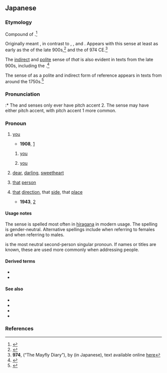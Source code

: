 ==Japanese==
{{ja-spellings|貴方|彼方|貴女|貴男}}

===Etymology===
Compound of {{compound|lang=ja|sort=あなた|あ|tr1=a|pos1=[[distal]] pronoun marker, indicating something far away from both speaker and listener; also found in {{m|ja|あれ||tr=are|that|pos=far away}}, {{m|ja|あそこ||tr=asoko|there|pos=far away}}, etc.|な|tr2=na|pos2=possessive, ancient compounding alternative for particle {{ja-r|の}}|た|tr3=ta|t3=direction, side, place|pos3=only found in ancient terms}}.<ref name="KDJ">{{R:Kokugo Dai Jiten}}</ref>

Originally meant {{m|en|[[that]] [[direction]], that [[side]] ([[far]] [[away]])}}, in contrast to {{ja-r|そなた||[[that]] [[direction]], that [[side]], that [[place]] (closer to the listener)}}, {{ja-r|こなた||[[this]] direction, this  [[side]], this [[place]] (close to both listener and speaker)}}, and {{ja-r|どなた||[[which]] or [[what]] direction, side, or place}}.  Appears with this sense at least as early as the ''{{w|Kokin Wakashū}}'' of the late 900s,<ref name="KDJ">{{R:Kokugo Dai Jiten}}</ref> and the ''{{w|Kagerō Nikki}}'' of 974 CE.<ref>'''974''', ''{{w|Kagerō Nikki}}'' (“The Mayfly Diary”), by {{w|Michitsuna no Haha|Michitsuna's mother}} (in Japanese), text available online [http://jti.lib.virginia.edu/japanese/kagero/MicKage.html here]</ref>

The [[indirect]] and [[polite]] sense of ''that'' {{m|en|person}} is also evident in texts from the late 900s, including the ''{{w|Ochikubo Monogatari}}''.<ref name="KDJ">{{R:Kokugo Dai Jiten}}</ref>

The sense of {{m|en|you}} as a polite and indirect form of reference appears in texts from around the 1750s.<ref name="KDJ">{{R:Kokugo Dai Jiten}}</ref>

===Pronunciation===
{{ja-pron|yomi=irreg|あなた|acc=2|acc_ref=DJR,NHK|acc2=1|acc2_ref=DJR,NHK}}
:* The {{m|en|you}} and {{m|en|[[that]] [[person]]}} senses only ever have pitch accent 2.  The {{m|en|[[that]] [[direction]] or [[side]]}} sense may have either pitch accent, with pitch accent 1 more common.

===Pronoun===
{{ja-pos|pronoun|あなた}}

# {{ja-def|貴方|貴女|貴男}} [[you]] {{gloss|second-person pronoun}}
#* '''1908''', {{w2|ja|夏目漱石}}{{w2|ja|pref=『|夢十夜|suf=』}} [https://www.aozora.gr.jp/cards/000148/files/799_14972.html]
#*: {{ja-usex|「[[日]]が[[出る]]でしょう。[[それから]]日が[[沈む]]でしょう。それから[[また]]出るでしょう、[[そうして]]また沈むでしょう。――[[赤い]]日が[[東]]から[[西]]へ、東から西へと[[落ちる|落ち]]て行く[[うち]]に、――'''あなた'''、[[待つ|待っ]]ていられますか」|「^ひ が でる でしょう。それ から ひ が しずむ でしょう。^それ から また でる でしょう、そうして また しずむ でしょう。――^あかい ひ が ひがし から にし へ、ひがし から にし へ と おちていく うち に、――'''^あなた'''、まっていられます か」|"The sun will come out, yes? And then it will sink, yes? And then it will come out again, and sink again, yes? &mdash;While the red sun falls, from east to west, from east to west &mdash;Would '''you''' be able to wait it out?"}}
## {{ja-def|貴女}} {{q|to a female}} [[you]]
## {{ja-def|貴男}} {{q|to a male}} [[you]]
# {{ja-def|貴方}} {{lb|ja|women's speech|sort=あなた}} [[dear]], [[darling]], [[sweetheart]] {{gloss|term used by a wife to address her husband}}
# {{ja-def|貴方|彼方}} {{lb|ja|sort=あなた|uncommon}} [[that]] [[person]] {{gloss|far from both speaker and listener}}
# {{ja-def|彼方}} {{lb|ja|sort=あなた|uncommon}} [[that]] [[direction]], that [[side]], that [[place]] {{gloss|far from both speaker and listener}}
#: {{ja-usex|山の'''彼方'''|やま の '''あなた'''|'''that side''' of the mountain, the '''far side''' of the mountain}}
#* '''1943''', {{lang|ja|[[w:ja:土井晩翠|土井晩翠]]譯『[[w:ja:オデュッセイア|オヂュッセーア]]』第二歌}} [http://web.archive.org/web/20040623125018/http://www.sm.rim.or.jp:80/~osawa/AGG/odyssey/odyssey-2.html]
#*: {{ja-usex|オヂュシュウス[[遠し|遠き]]'''あなた'''に[[亡ぶ|亡び]]たり、[[汝]]も[[彼]]と[[もろとも]]に[[死す|死せ]]ば[[善き|善かり]]し！|オヂュシュウスとほき'''あなた'''にほろびたり、なんじもかれともろともにしせばよかりし！|rom=Ojushūsu tōki '''anata''' ni horobitari, nanji mo kare to morotomo ni shiseba yokarishi!}}

====Usage notes====
The {{m|en|you}} sense is spelled most often in [[hiragana]] in modern usage.  The {{m|ja|貴方}} spelling is gender-neutral. Alternative spellings include {{m|ja|貴女}} when referring to females and {{m|ja|貴男}} when referring to males.

{{ja-r|あなた}} is the most neutral second-person singular pronoun. If names or titles are known, these are used more commonly when addressing people.

====Derived terms====
* {{ja-r|あんた|pos=term of [[endearment]]}}
* {{ja-r|あなたたち|pos=plural}}

====See also====
* {{ja-r|お前|おまえ|you|pos=singular, very [[informal]]}}
* {{ja-r|お前ら|おまえら|you|pos=plural, very [[informal]]}}
* {{ja-r|貴様|きさま|you|pos=singular, [[derogatory]]}}
* {{ja-r|貴様ら|きさまら|you|pos=plural, [[derogatory]]}}

===References===
<references/>